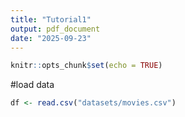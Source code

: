 ```yaml
---
title: "Tutorial1"
output: pdf_document
date: "2025-09-23"
---
```


```r
knitr::opts_chunk$set(echo = TRUE)
```

#load data
```r

df <- read.csv("datasets/movies.csv")

```
